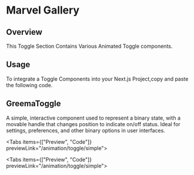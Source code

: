
# Marvel Gallery

## Overview

This Toggle Section Contains Various Animated Toggle components.

## Usage

To integrate a Toggle Components into your Next.js Project,copy and paste the following code.

## GreemaToggle

A simple, interactive component used to represent a binary state, with a movable handle that changes position to indicate on/off status. Ideal for settings, preferences, and other binary options in user interfaces.

<Tabs items={["Preview", "Code"]} previewLink="/animation/toggle/simple">
  <TabComponent label="Preview">
    <div className="relative min-h-[60vh]">
      <MusicGallery />
    </div>
  </TabComponent>
  <TabComponent label="Code">
    <SourceCodeViewer componentPath="animation/MarvelGallery.tsx" />
  </TabComponent>
</Tabs>

<Tabs items={["Preview", "Code"]} previewLink="/animation/toggle/simple">
  <TabComponent label="Preview">
    <div className="relative min-h-[60vh]">
      <MarvelGallery />
    </div>
  </TabComponent>
  <TabComponent label="Code">
    <SourceCodeViewer componentPath="animation/MarvelGallery.tsx" />
  </TabComponent>
</Tabs>
